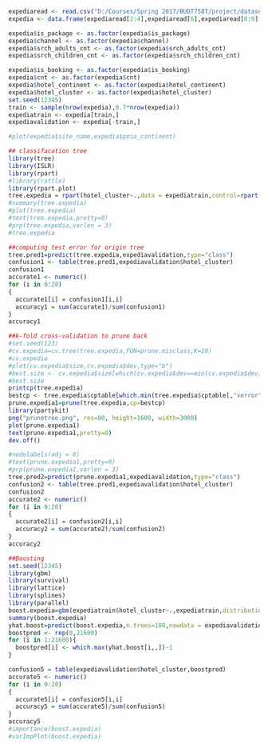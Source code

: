 

```{r}
expediaread <- read.csv("D:/Courses/Spring 2017/BUDT758T/project/dataset.csv")
expedia <- data.frame(expediaread[2:4],expediaread[6],expediaread[8:9],expediaread[12:13],expediaread[15],expediaread[17:22])

expedia$is_package <- as.factor(expedia$is_package)
expedia$channel <- as.factor(expedia$channel)
expedia$srch_adults_cnt <- as.factor(expedia$srch_adults_cnt)
expedia$srch_children_cnt <- as.factor(expedia$srch_children_cnt)

expedia$is_booking <- as.factor(expedia$is_booking)
expedia$cnt <- as.factor(expedia$cnt)
expedia$hotel_continent <- as.factor(expedia$hotel_continent)
expedia$hotel_cluster <- as.factor(expedia$hotel_cluster)
set.seed(12345)
train <- sample(nrow(expedia),0.7*nrow(expedia))
expediatrain <- expedia[train,]
expediavalidation <- expedia[-train,]

#plot(expedia$site_name,expedia$posa_continent)
```

```{r}
## classifacation tree
library(tree)
library(ISLR)
library(rpart)
#library(rattle)
library(rpart.plot)
tree.expedia = rpart(hotel_cluster~.,data = expediatrain,control=rpart.control(minsplit = 500,cp=0))
#summary(tree.expedia)
#plot(tree.expedia)
#text(tree.expedia,pretty=0)
#prp(tree.expedia,varlen = 3)
#tree.expedia

```

```{r}
##computing test error for origin tree
tree.pred1=predict(tree.expedia,expediavalidation,type="class")
confusion1 <- table(tree.pred1,expediavalidation$hotel_cluster)
confusion1
accurate1 <- numeric()
for (i in 0:20)
{
  accurate1[i] = confusion1[i,i]
  accuracy1 = sum(accurate1)/sum(confusion1)
}
accuracy1
```

```{r}
##k-fold cross-validation to prune back
#set.seed(123)
#cv.expedia=cv.tree(tree.expedia,FUN=prune.misclass,K=10)
#cv.expedia
#plot(cv.expedia$size,cv.expedia$dev,type="b")
#best.size <- cv.expedia$size[which(cv.expedia$dev==min(cv.expedia$dev))]
#best.size
printcp(tree.expedia)
bestcp <- tree.expedia$cptable[which.min(tree.expedia$cptable[,"xerror"]),"CP"]
prune.expedia1=prune(tree.expedia,cp=bestcp)
library(partykit)
png("prunetree.png", res=80, height=1600, width=3000)
plot(prune.expedia1)
text(prune.expedia1,pretty=0)
dev.off()

#nodelabels(adj = 0)
#text(prune.expedia1,pretty=0)
#prp(prune.expedia1,varlen = 3)
tree.pred2=predict(prune.expedia1,expediavalidation,type="class")
confusion2 <- table(tree.pred1,expediavalidation$hotel_cluster)
confusion2
accurate2 <- numeric()
for (i in 0:20)
{
  accurate2[i] = confusion2[i,i]
  accuracy2 = sum(accurate2)/sum(confusion2)
}
accuracy2
```


```{r}
##Boosting
set.seed(12345)
library(gbm)
library(survival)
library(lattice)
library(splines)
library(parallel)
boost.expedia=gbm(expediatrain$hotel_cluster~.,expediatrain,distribution="multinomial",n.trees=100,interaction.depth=12)
summary(boost.expedia)
yhat.boost=predict(boost.expedia,n.trees=100,newdata = expediavalidation,type = 'response')
boostpred <- rep(0,21600)
for (i in 1:21600){
  boostpred[i] <- which.max(yhat.boost[i,,])-1 
}

confusion5 = table(expediavalidation$hotel_cluster,boostpred)
accurate5 <- numeric()
for (i in 0:20)
{
  accurate5[i] = confusion5[i,i]
  accuracy5 = sum(accurate5)/sum(confusion5)
}
accuracy5
#importance(boost.expedia)
#varImpPlot(boost.expedia)

```



